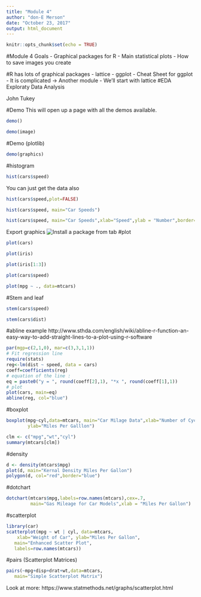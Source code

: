 ```yaml
---
title: "Module 4"
author: "don-E Merson"
date: "October 23, 2017"
output: html_document
---
```


```r
knitr::opts_chunk$set(echo = TRUE)
```

#Module 4 Goals
- Graphical packages for R
- Main statistical plots
- How to save images you create

#R has lots of graphical packages
- lattice
- ggplot
- Cheat Sheet for ggplot
- It is complicated -> Another module
- We’ll start with lattice
#EDA 
Exploraty Data Analysis

John Tukey

#Demo
This will open up a page with all the demos available.
```r
demo()
```
```r
demo(image)
```

#Demo (plotlib)
```r
demo(graphics)
```

#histogram
```r
hist(cars$speed)
```
You can just get the data also
```r
hist(cars$speed,plot=FALSE)
```
```r
hist(cars$speed, main="Car Speeds")
```


```r
hist(cars$speed, main="Car Speeds",xlab="Speed",ylab = "Number",border="green",col="blue",labels=TRUE,ylim = c(0,25), xlim=c(0,30))
```

Export graphics
![Install a package from tab](../../Images/Slide95.png)
#plot
```r
plot(cars)
```
```r
plot(iris)
```
```r
plot(iris[1:3])
```
```r
plot(cars$speed)
```
```r
plot(mpg ~ ., data=mtcars)
```


#Stem and leaf
```r
stem(cars$speed)
```
```r
stem(cars$dist)
```

#abline example
http://www.sthda.com/english/wiki/abline-r-function-an-easy-way-to-add-straight-lines-to-a-plot-using-r-software

```r
par(mgp=c(2,1,0), mar=c(3,3,1,1))
# Fit regression line
require(stats)
reg<-lm(dist ~ speed, data = cars)
coeff=coefficients(reg)
# equation of the line : 
eq = paste0("y = ", round(coeff[2],1), "*x ", round(coeff[1],1))
# plot
plot(cars, main=eq)
abline(reg, col="blue")
```

#boxplot
```r
boxplot(mpg~cyl,data=mtcars, main="Car Milage Data",xlab="Number of Cyclinders",
        ylab="Miles Per Galllon")
```
```r
clm <- c("mpg","wt","cyl")
summary(mtcars[clm])
```

#density

```r
d <- density(mtcars$mpg)
plot(d, main="Kernal Density Miles Per Gallon")
polygon(d, col="red",border="blue")
```
#dotchart
```r
dotchart(mtcars$mpg,labels=row.names(mtcars),cex=.7,
         main="Gas Mileage for Car Models",xlab = "Miles Per Gallon")
```


#scatterplot
```r
library(car) 
scatterplot(mpg ~ wt | cyl, data=mtcars, 
  	xlab="Weight of Car", ylab="Miles Per Gallon", 
   main="Enhanced Scatter Plot", 
   labels=row.names(mtcars))
```
#pairs (Scatterplot Matrices)
```r
pairs(~mpg+disp+drat+wt,data=mtcars, 
   main="Simple Scatterplot Matrix")
```


Look at more: https://www.statmethods.net/graphs/scatterplot.html

